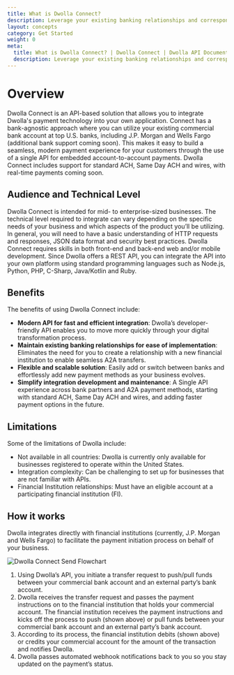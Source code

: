 ```yaml
---
title: What is Dwolla Connect?
description: Leverage your existing banking relationships and corresponding commercial bank accounts to integrate modern payment processing capabilities into your operations.
layout: concepts
category: Get Started
weight: 0
meta:
  title: What is Dwolla Connect? | Dwolla Connect | Dwolla API Documentation
  description: Leverage your existing banking relationships and corresponding commercial bank accounts to integrate modern payment processing capabilities into your operations.
---
```



# Overview

Dwolla Connect is an API-based solution that allows you to integrate Dwolla's payment technology into your own application. Connect has a bank-agnostic approach where you can utilize your existing commercial bank account at top U.S. banks, including J.P. Morgan and Wells Fargo (additional bank support coming soon). This makes it easy to build a seamless, modern payment experience for your customers through the use of a single API for embedded account-to-account payments. Dwolla Connect includes support for standard ACH, Same Day ACH and wires, with real-time payments coming soon.

## Audience and Technical Level

Dwolla Connect is intended for mid- to enterprise-sized businesses. The technical level required to integrate can vary depending on the specific needs of your business and which aspects of the product you’ll be utilizing. In general, you will need to have a basic understanding of HTTP requests and responses, JSON data format and security best practices. Dwolla Connect requires skills in both front-end and back-end web and/or mobile development. Since Dwolla offers a REST API, you can integrate the API into your own platform using standard programming languages such as Node.js, Python, PHP, C-Sharp, Java/Kotlin and Ruby.

## Benefits

The benefits of using Dwolla Connect include:

- **Modern API for fast and efficient integration**: Dwolla’s developer-friendly API enables you to move more quickly through your digital transformation process.
- **Maintain existing banking relationships for ease of implementation**: Eliminates the need for you to create a relationship with a new financial institution to enable seamless A2A transfers.
- **Flexible and scalable solution**: Easily add or switch between banks and effortlessly add new payment methods as your business evolves.
- **Simplify integration development and maintenance**: A Single API experience across bank partners and A2A payment methods, starting with standard ACH, Same Day ACH and wires, and adding faster payment options in the future.

## Limitations

Some of the limitations of Dwolla include:

- Not available in all countries: Dwolla is currently only available for businesses registered to operate within the United States.
- Integration complexity: Can be challenging to set up for businesses that are not familiar with APIs.
- Financial Institution relationships: Must have an eligible account at a participating financial institution (FI).

## How it works

Dwolla integrates directly with financial institutions (currently, J.P. Morgan and Wells Fargo) to facilitate the payment initiation process on behalf of your business.

<Image
  src={DwollaConnectSendFlowchart}
  alt="Dwolla Connect Send Flowchart"
  expand
/>

1. Using Dwolla’s API, you initiate a transfer request to push/pull funds between your commercial bank account and an external party’s bank account.
2. Dwolla receives the transfer request and passes the payment instructions on to the financial institution that holds your commercial account. The financial institution receives the payment instructions and kicks off the process to push (shown above) or pull funds between your commercial bank account and an external party’s bank account.
3. According to its process, the financial institution debits (shown above) or credits your commercial account for the amount of the transaction and notifies Dwolla.
4. Dwolla passes automated webhook notifications back to you so you stay updated on the payment’s status.
